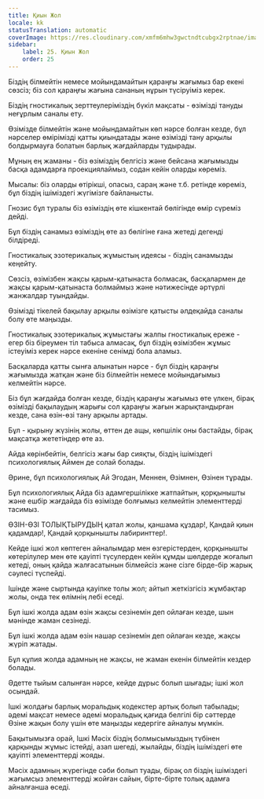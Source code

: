 ```yaml
---
title: Қиын Жол
locale: kk
statusTranslation: automatic
coverImage: https://res.cloudinary.com/xmfm6mhw3gwctndtcubgx2rptnae/image/upload/v1741354419/small_cover_la_gran_rebelion_28716e29d2.webp
sidebar:
    label: 25. Қиын Жол
    order: 25
---
```

Біздің білмейтін немесе мойындамайтын қараңғы жағымыз бар екені сөзсіз; біз сол қараңғы жағына сананың нұрын түсіруіміз керек.

Біздің гностикалық зерттеулеріміздің бүкіл мақсаты - өзімізді тануды неғұрлым саналы ету.

Өзімізде білмейтін және мойындамайтын көп нәрсе болған кезде, бұл нәрселер өмірімізді қатты қиындатады және өзімізді тану арқылы болдырмауға болатын барлық жағдайларды тудырады.

Мұның ең жаманы - біз өзіміздің белгісіз және бейсана жағымызды басқа адамдарға проекциялаймыз, содан кейін оларды көреміз.

Мысалы: біз оларды өтірікші, опасыз, сараң және т.б. ретінде көреміз, бұл біздің ішіміздегі жүгімізге байланысты.

Гнозис бұл туралы біз өзіміздің өте кішкентай бөлігінде өмір сүреміз дейді.

Бұл біздің санамыз өзіміздің өте аз бөлігіне ғана жетеді дегенді білдіреді.

Гностикалық эзотерикалық жұмыстың идеясы - біздің санамызды кеңейту.

Сөзсіз, өзімізбен жақсы қарым-қатынаста болмасақ, басқалармен де жақсы қарым-қатынаста болмаймыз және нәтижесінде әртүрлі жанжалдар туындайды.

Өзімізді тікелей бақылау арқылы өзімізге қатысты әлдеқайда саналы болу өте маңызды.

Гностикалық эзотерикалық жұмыстағы жалпы гностикалық ереже - егер біз біреумен тіл табыса алмасақ, бұл біздің өзімізбен жұмыс істеуіміз керек нәрсе екеніне сенімді бола аламыз.

Басқаларда қатты сынға алынатын нәрсе - бұл біздің қараңғы жағымызда жатқан және біз білмейтін немесе мойындағымыз келмейтін нәрсе.

Біз бұл жағдайда болған кезде, біздің қараңғы жағымыз өте үлкен, бірақ өзімізді бақылаудың жарығы сол қараңғы жағын жарықтандырған кезде, сана өзін-өзі тану арқылы артады.

Бұл - қырыну жүзінің жолы, өттен де ащы, көпшілік оны бастайды, бірақ мақсатқа жететіндер өте аз.

Айда көрінбейтін, белгісіз жағы бар сияқты, біздің ішіміздегі психологиялық Аймен де солай болады.

Әрине, бұл психологиялық Ай Эгодан, Меннен, Өзімнен, Өзінен тұрады.

Бұл психологиялық Айда біз адамгершілікке жатпайтын, қорқынышты және ешбір жағдайда біз өзімізде болғымыз келмейтін элементтерді тасимыз.

ӨЗІН-ӨЗІ ТОЛЫҚТЫРУДЫҢ қатал жолы, қаншама құздар!, Қандай қиын қадамдар!, Қандай қорқынышты лабиринттер!.

Кейде ішкі жол көптеген айналымдар мен өзгерістерден, қорқынышты көтерілулер мен өте қауіпті түсулерден кейін құмды шөлдерде жоғалып кетеді, оның қайда жалғасатынын білмейсіз және сізге бірде-бір жарық сәулесі түспейді.

Ішінде және сыртында қауіпке толы жол; айтып жеткізгісіз жұмбақтар жолы, онда тек өлімнің лебі еседі.

Бұл ішкі жолда адам өзін жақсы сезінемін деп ойлаған кезде, шын мәнінде жаман сезінеді.

Бұл ішкі жолда адам өзін нашар сезінемін деп ойлаған кезде, жақсы жүріп жатады.

Бұл құпия жолда адамның не жақсы, не жаман екенін білмейтін кездер болады.

Әдетте тыйым салынған нәрсе, кейде дұрыс болып шығады; ішкі жол осындай.

Ішкі жолдағы барлық моральдық кодекстер артық болып табылады; әдемі мақсат немесе әдемі моральдық қағида белгілі бір сәттерде Өзіне жақын болу үшін өте маңызды кедергіге айналуы мүмкін.

Бақытымызға орай, Ішкі Мәсіх біздің болмысымыздың түбінен қарқынды жұмыс істейді, азап шегеді, жылайды, біздің ішіміздегі өте қауіпті элементтерді жояды.

Мәсіх адамның жүрегінде сәби болып туады, бірақ ол біздің ішіміздегі жағымсыз элементтерді жойған сайын, бірте-бірте толық адамға айналғанша өседі.

